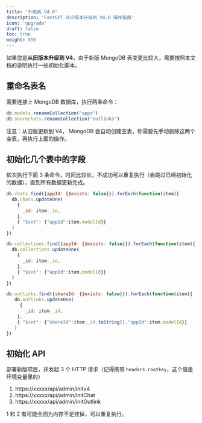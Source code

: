 ```yaml
---
title: '升级到 V4.0'
description: 'FastGPT 从旧版本升级到 V4.0 操作指南'
icon: 'upgrade'
draft: false
toc: true
weight: 850
---
```



如果您是**从旧版本升级到 V4**，由于新版 MongoDB 表变更比较大，需要按照本文档的说明执行一些初始化脚本。

## 重命名表名

需要连接上 MongoDB 数据库，执行两条命令：

```js
db.models.renameCollection("apps")
db.sharechats.renameCollection("outlinks")
```

<Alert context="warning">
注意：从旧版更新到 V4， MongoDB 会自动创建空表，你需要先手动删除这两个空表，再执行上面的操作。
</Alert>

## 初始化几个表中的字段

依次执行下面 3 条命令，时间比较长，不成功可以重复执行（会跳过已经初始化的数据），直到所有数据更新完成。

```js
db.chats.find({appId: {$exists: false}}).forEach(function(item){
  db.chats.updateOne(
    {
      _id: item._id,
    },
    { "$set": {"appId":item.modelId}}
  )
})

db.collections.find({appId: {$exists: false}}).forEach(function(item){
  db.collections.updateOne(
    {
      _id: item._id,
    },
    { "$set": {"appId":item.modelId}}
  )
})

db.outlinks.find({shareId: {$exists: false}}).forEach(function(item){
   db.outlinks.updateOne(
     {
       _id: item._id,
    },
    { "$set": {"shareId":item._id.toString(),"appId":item.modelId}}
   )
})
```

## 初始化 API

部署新版项目，并发起 3 个 HTTP 请求（记得携带 `headers.rootkey`，这个值是环境变量里的）

1. https://xxxxx/api/admin/initv4
2. https://xxxxx/api/admin/initChat
3. https://xxxxx/api/admin/initOutlink

1 和 2 有可能会因为内存不足挂掉，可以重复执行。
